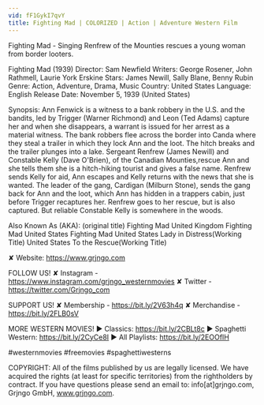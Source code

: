 ```yaml
---
vid: fF1GykI7qvY
title: Fighting Mad | COLORIZED | Action | Adventure Western Film
---
```


Fighting Mad - Singing Renfrew of the Mounties rescues a young woman from border looters.

Fighting Mad (1939)
Director: Sam Newfield
Writers: George Rosener, John Rathmell, Laurie York Erskine
Stars: James Newill, Sally Blane, Benny Rubin
Genre: Action, Adventure, Drama, Music
Country: United States
Language: English
Release Date: November 5, 1939 (United States)

Synopsis:
Ann Fenwick is a witness to a bank robbery in the U.S. and the bandits, led by Trigger (Warner Richmond) and Leon (Ted Adams) capture her and when she disappears, a warrant is issued for her arrest as a material witness. The bank robbers flee across the border into Canda where they steal a trailer in which they lock Ann and the loot. The hitch breaks and the trailer plunges into a lake. Sergeant Renfrew (James Newill) and Constable Kelly (Dave O'Brien), of the Canadian Mounties,rescue Ann and she tells them she is a hitch-hiking tourist and gives a false name. Renfrew sends Kelly for aid, Ann escapes and Kelly returns with the news that she is wanted. The leader of the gang, Cardigan (Milburn Stone), sends the gang back for Ann and the loot, which Ann has hidden in a trappers cabin, just before Trigger recaptures her. Renfrew goes to her rescue, but is also captured. But reliable Constable Kelly is somewhere in the woods.

Also Known As (AKA):
(original title) Fighting Mad
United Kingdom Fighting Mad
United States Fighting Mad
United States Lady in Distress(Working Title)
United States To the Rescue(Working Title)

✘ Website: https://www.grjngo.com

FOLLOW US!
✘ Instagram - https://www.instagram.com/grjngo_westernmovies
✘ Twitter - https://twitter.com/Grjngo_com

SUPPORT US!
✘ Membership - https://bit.ly/2V63h4q
✘ Merchandise - https://bit.ly/2FLB0sV

MORE WESTERN MOVIES! 
► Classics: https://bit.ly/2CBLt8c 
► Spaghetti Western: https://bit.ly/2CyCe8I 
► All Playlists: https://bit.ly/2EOOfIH 

#westernmovies #freemovies #spaghettiwesterns

COPYRIGHT: All of the films published by us are legally licensed. We have acquired the rights (at least for specific territories) from the rightholders by contract. If you have questions please send an email to: info[at]grjngo.com, Grjngo GmbH, www.grjngo.com.